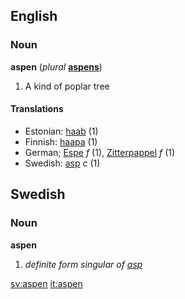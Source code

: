 ==English==

===Noun===
'''aspen''' (''plural'' '''[[aspens]]''')

#A kind of poplar tree

====Translations====
*Estonian: [[haab]] (1)
*Finnish: [[haapa]] (1)
*German; [[Espe]] ''f'' (1), [[Zitterpappel]] ''f'' (1)
*Swedish: [[asp#Swedish|asp]] ''c'' (1)

==Swedish==
===Noun===
'''aspen'''
#''definite form singular of [[asp#Swedish|asp]]''

[[sv:aspen]]
[[it:aspen]]